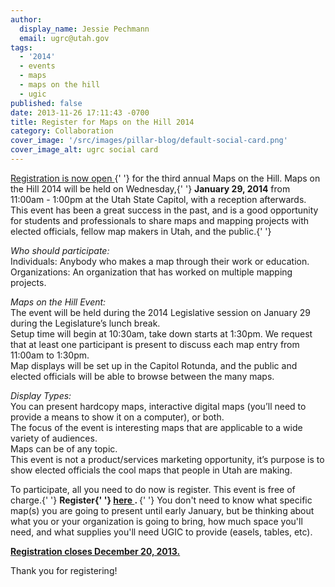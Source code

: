 ```yaml
---
author:
  display_name: Jessie Pechmann
  email: ugrc@utah.gov
tags:
  - '2014'
  - events
  - maps
  - maps on the hill
  - ugic
published: false
date: 2013-11-26 17:11:43 -0700
title: Register for Maps on the Hill 2014
category: Collaboration
cover_image: '/src/images/pillar-blog/default-social-card.png'
cover_image_alt: ugrc social card
---
```



<p>
  <a href="https://docs.google.com/a/utah.gov/spreadsheet/viewform?usp=drive_web&formkey=dG4ta3dQY3JpWkpCajhsbWNRRjlsT3c6MA#gid=0">
    Registration is now open
  </a>{' '}
  for the third annual Maps on the Hill. Maps on the Hill 2014 will be held on Wednesday,{' '}
  <strong>January 29, 2014</strong> from 11:00am - 1:00pm at the Utah State Capitol, with a reception afterwards. This
  event has been a great success in the past, and is a good opportunity for students and professionals to share maps and
  mapping projects with elected officials, fellow map makers in Utah, and the public.{' '}
</p>
<p>
  <em>Who should participate:</em>
  <br />
  Individuals: Anybody who makes a map through their work or education.
  <br />
  Organizations: An organization that has worked on multiple mapping projects.
</p>
<p>
  <em>Maps on the Hill Event:</em>
  <br />
  The event will be held during the 2014 Legislative session on January 29 during the Legislature’s lunch break.
  <br />
  Setup time will begin at 10:30am, take down starts at 1:30pm. We request that at least one participant is present to
  discuss each map entry from 11:00am to 1:30pm.
  <br />
  Map displays will be set up in the Capitol Rotunda, and the public and elected officials will be able to browse
  between the many maps.
</p>
<p>
  <em>Display Types:</em>
  <br />
  You can present hardcopy maps, interactive digital maps (you’ll need to provide a means to show it on a computer), or
  both.
  <br />
  The focus of the event is interesting maps that are applicable to a wide variety of audiences.
  <br />
  Maps can be of any topic.
  <br />
  This event is not a product/services marketing opportunity, it’s purpose is to show elected officials the cool maps
  that people in Utah are making.
</p>
<p>
  To participate, all you need to do now is register. This event is free of charge.{' '}
  <strong>
    Register{' '}
    <a href="https://docs.google.com/a/utah.gov/spreadsheet/viewform?usp=drive_web&formkey=dG4ta3dQY3JpWkpCajhsbWNRRjlsT3c6MA#gid=0">
      here
    </a>
    .
  </strong>{' '}
  You don't need to know what specific map(s) you are going to present until early January, but be thinking about what
  you or your organization is going to bring, how much space you'll need, and what supplies you'll need UGIC to provide
  (easels, tables, etc).
</p>
<p>
  <strong>
    <a href="https://docs.google.com/a/utah.gov/spreadsheet/viewform?usp=drive_web&formkey=dG4ta3dQY3JpWkpCajhsbWNRRjlsT3c6MA#gid=0">
      Registration closes December 20, 2013.
    </a>
  </strong>
</p>

<Contacts contactKey="ugrc" subject={frontmatter.title} />

<p>Thank you for registering! </p>
